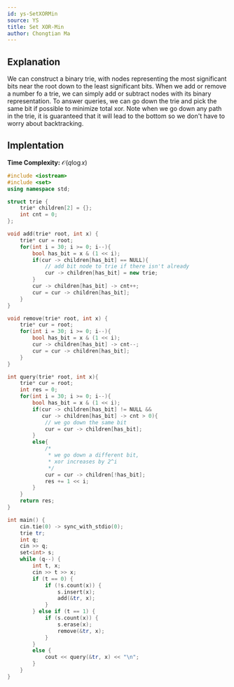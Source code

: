 ```yaml
---
id: ys-SetXORMin
source: YS
title: Set XOR-Min
author: Chongtian Ma
---
```


## Explanation

We can construct a binary trie, with nodes representing the most significant bits near the root down to the least significant bits. When we add or remove a number fo a trie, we can simply add or subtract nodes with its binary representation. To answer queries, we can go down the trie and pick the same bit if possible to minimize total xor. Note when we go down any path in the trie, it is guaranteed that it will lead to the bottom so we don't have to worry about backtracking.


## Implentation

**Time Complexity:** $\mathcal{O}(q\log x)$

<LanguageSection>

<CPPSection>

```cpp
#include <iostream>
#include <set>
using namespace std;

struct trie {
	trie* children[2] = {};
	int cnt = 0;
};

void add(trie* root, int x) {
	trie* cur = root;
	for(int i = 30; i >= 0; i--){
		bool has_bit = x & (1 << i);
		if(cur -> children[has_bit] == NULL){
			// add bit node to trie if there isn't already
			cur -> children[has_bit] = new trie;
		}
		cur -> children[has_bit] -> cnt++;
		cur = cur -> children[has_bit];
	}
}

void remove(trie* root, int x) {
	trie* cur = root;
	for(int i = 30; i >= 0; i--){
		bool has_bit = x & (1 << i);
		cur -> children[has_bit] -> cnt--;
		cur = cur -> children[has_bit];
	}
}

int query(trie* root, int x){
	trie* cur = root;
	int res = 0;
	for(int i = 30; i >= 0; i--){
		bool has_bit = x & (1 << i);
		if(cur -> children[has_bit] != NULL && 
		   cur -> children[has_bit] -> cnt > 0){
			// we go down the same bit
			cur = cur -> children[has_bit];
		}
		else{
			/*
			 * we go down a different bit,
			 * xor increases by 2^i
			 */
			cur = cur -> children[!has_bit];
			res += 1 << i;
		}
	}
	return res;
}

int main() {
	cin.tie(0) -> sync_with_stdio(0);
	trie tr;
	int q; 
	cin >> q;
	set<int> s;
	while (q--) {
		int t, x; 
		cin >> t >> x;
		if (t == 0) {
			if (!s.count(x)) {
				s.insert(x);
				add(&tr, x);
			}
		} else if (t == 1) {
			if (s.count(x)) {
				s.erase(x);
				remove(&tr, x);
			}
		}
		else {
			cout << query(&tr, x) << "\n";
		}
	}
}

```

</CPPSection>
</LanguageSection>
